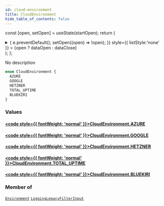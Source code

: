 ```yaml
---
id: cloud-environment
title: CloudEnvironment
hide_table_of_contents: false
---
```






const [open, setOpen] = useState(startOpen);
return (
<details {...(open ? { open: true } : {})} className="details" style={{ border:'none', boxShadow:'none', background:'var(--ifm-background-color)' }}>
<summary
onClick={(e) => {
e.preventDefault();
setOpen((open) => !open);
}}
style={{ listStyle:'none' }} >
{open ? dataOpen : dataClose}
</summary>
{open && children}
</details>
);
};

No description

```graphql
enum CloudEnvironment {
  AZURE
  GOOGLE
  HETZNER
  TOTAL_UPTIME
  BLUEKIRI
}
```

### Values

#### [<code style={{ fontWeight: 'normal' }}>CloudEnvironment.<b>AZURE</b></code>](#)

>

#### [<code style={{ fontWeight: 'normal' }}>CloudEnvironment.<b>GOOGLE</b></code>](#)

>

#### [<code style={{ fontWeight: 'normal' }}>CloudEnvironment.<b>HETZNER</b></code>](#)

>

#### [<code style={{ fontWeight: 'normal' }}>CloudEnvironment.<b>TOTAL_UPTIME</b></code>](#)

>

#### [<code style={{ fontWeight: 'normal' }}>CloudEnvironment.<b>BLUEKIRI</b></code>](#)

>

### Member of

[`Environment`](/api/objects/environment) <Badge class="badge badge--secondary" text="object"/><Bullet />[`LoggingLegacyFilterInput`](/api/inputs/logging-legacy-filter-input) <Badge class="badge badge--secondary" text="input"/>
